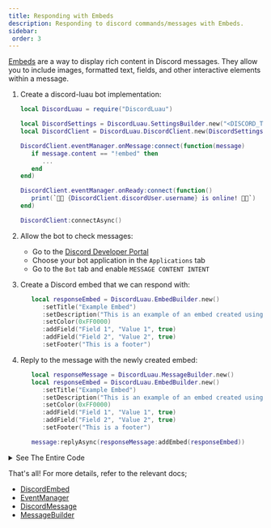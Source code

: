 ```yaml
---
title: Responding with Embeds
description: Responding to discord commands/messages with Embeds.
sidebar:
 order: 3
---
```



[Embeds](https://discord.com/developers/docs/resources/channel#embed-object) are a way to display rich content in Discord messages.
They allow you to include images, formatted text, fields, and other interactive elements 
within a message.

<Steps>

1. Create a discord-luau bot implementation:

   ```lua
   local DiscordLuau = require("DiscordLuau")

   local DiscordSettings = DiscordLuau.SettingsBuilder.new("<DISCORD_TOKEN>")
   local DiscordClient = DiscordLuau.DiscordClient.new(DiscordSettings)

   DiscordClient.eventManager.onMessage:connect(function(message)
      if message.content == "!embed" then
         ...
      end
   end)

   DiscordClient.eventManager.onReady:connect(function()
      print(`🎉🎉 {DiscordClient.discordUser.username} is online! 🎉🎉`)
   end)

   DiscordClient:connectAsync()
   ```

2. Allow the bot to check messages:

   - Go to the [Discord Developer Portal](https://discord.com/developers/applications)
   - Choose your bot application in the `Applications` tab
   - Go to the `Bot` tab and enable `MESSAGE CONTENT INTENT`

3. Create a Discord embed that we can respond with:

   ```lua
      local responseEmbed = DiscordLuau.EmbedBuilder.new()
         :setTitle("Example Embed")
         :setDescription("This is an example of an embed created using DiscordLuau!")
         :setColor(0xFF0000)
         :addField("Field 1", "Value 1", true)
         :addField("Field 2", "Value 2", true)
         :setFooter("This is a footer")
   ```

4. Reply to the message with the newly created embed:

   ```lua
      local responseMessage = DiscordLuau.MessageBuilder.new()
      local responseEmbed = DiscordLuau.EmbedBuilder.new()
         :setTitle("Example Embed")
         :setDescription("This is an example of an embed created using DiscordLuau!")
         :setColor(0xFF0000)
         :addField("Field 1", "Value 1", true)
         :addField("Field 2", "Value 2", true)
         :setFooter("This is a footer")

      message:replyAsync(responseMessage:addEmbed(responseEmbed))
   ```
</Steps>

<details>
   <summary>See The Entire Code</summary>

   ```lua
   local DiscordLuau = require("DiscordLuau")

   local DiscordSettings = DiscordLuau.SettingsBuilder.new("<DISCORD_TOKEN>")
   local DiscordClient = DiscordLuau.DiscordClient.new(DiscordSettings)

   DiscordClient.eventManager.onMessage:connect(function(message)
      if message.Content == "!embed" then
         local responseMessage = DiscordLuau.MessageBuilder.new()
         local responseEmbed = DiscordLuau.EmbedBuilder.new()
            :setTitle("Example Embed")
            :setDescription("This is an example of an embed created using DiscordLuau!")
            :setColor(0xFF0000)
            :addField("Field 1", "Value 1", true)
            :addField("Field 2", "Value 2", true)
            :setFooter("This is a footer")

         message:replyAsync(responseMessage:addEmbed(responseEmbed))
      end
   end)

   DiscordClient.eventManager.onReady:connect(function()
      print(`🎉🎉 {DiscordClient.discordUser.username} is online! 🎉🎉`)
   end)

   DiscordClient:connectAsync()
   ```
</details>

That's all! For more details, refer to the relevant docs;

- [DiscordEmbed](/classes/objects/discordembed/)
- [EventManager](/classes/objects/eventmanager/)
- [DiscordMessage](/classes/objects/discordmessage/)
- [MessageBuilder](/classes/builders/messagebuilder/)
